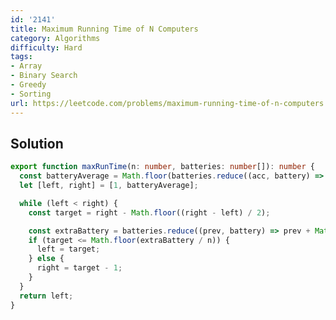 ```yaml
---
id: '2141'
title: Maximum Running Time of N Computers
category: Algorithms
difficulty: Hard
tags:
- Array
- Binary Search
- Greedy
- Sorting
url: https://leetcode.com/problems/maximum-running-time-of-n-computers
---
```


## Solution

```typescript filename="solution.ts" copy
export function maxRunTime(n: number, batteries: number[]): number {
  const batteryAverage = Math.floor(batteries.reduce((acc, battery) => acc + battery, 0) / n);
  let [left, right] = [1, batteryAverage];

  while (left < right) {
    const target = right - Math.floor((right - left) / 2);

    const extraBattery = batteries.reduce((prev, battery) => prev + Math.min(battery, target), 0);
    if (target <= Math.floor(extraBattery / n)) {
      left = target;
    } else {
      right = target - 1;
    }
  }
  return left;
}
```

